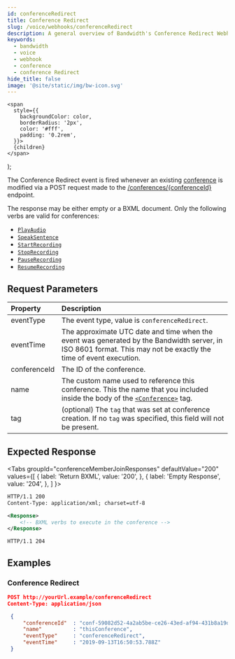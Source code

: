 ```yaml
---
id: conferenceRedirect
title: Conference Redirect
slug: /voice/webhooks/conferenceRedirect
description: A general overview of Bandwidth's Conference Redirect Webhook
keywords:
  - bandwidth
  - voice
  - webhook
  - conference
  - conference Redirect
hide_title: false
image: '@site/static/img/bw-icon.svg'
---
```



    <span
      style={{
        backgroundColor: color,
        borderRadius: '2px',
        color: '#fff',
        padding: '0.2rem',
      }}>
      {children}
    </span>
  );

The Conference Redirect event is fired whenever an existing [conference](/docs/voice/bxml/conference/) is modified via a <Highlight color="#079CEE">POST</Highlight> request made to the [/conferences/{conferenceId}](/apis/voice#operation/modifyConference/) endpoint.

The response may be either empty or a BXML document. Only the following verbs are valid for conferences:
  * [`PlayAudio`](/docs/voice/bxml/playAudio/)
  * [`SpeakSentence`](/docs/voice/bxml/speakSentence/)
  * [`StartRecording`](/docs/voice/bxml/startRecording/)
  * [`StopRecording`](/docs/voice/bxml/stopRecording/)
  * [`PauseRecording`](/docs/voice/bxml/pauseRecording/)
  * [`ResumeRecording`](/docs/voice/bxml/resumeRecording/)

## Request Parameters

| Property          | Description |
|:------------------|:------------|
| eventType         | The event type, value is `conferenceRedirect`. |
| eventTime         | The approximate UTC date and time when the event was generated by the Bandwidth server, in ISO 8601 format. This may not be exactly the time of event execution. |
| conferenceId      | The ID of the conference. |
| name              | The custom name used to reference this conference. This the name that you included inside the body of the [`<Conference>`](/docs/voice/bxml/conference/) tag. |
| tag               | (optional) The `tag` that was set at conference creation. If no `tag` was specified, this field will not be present. |

## Expected Response

<Tabs
  groupId="conferenceMemberJoinResponses"
  defaultValue="200"
  values={[
    { label: 'Return BXML', value: '200', },
    { label: 'Empty Response', value: '204', },
  ]
}>
<TabItem value="200">

```xml
HTTP/1.1 200
Content-Type: application/xml; charset=utf-8

<Response>
    <!-- BXML verbs to execute in the conference -->
</Response>
```

</TabItem>
<TabItem value="204">

```http
HTTP/1.1 204
```

</TabItem>
</Tabs>

## Examples

### Conference Redirect

```json
POST http://yourUrl.example/conferenceRedirect
Content-Type: application/json

 {
     "conferenceId"  : "conf-59082d52-4a2ab5be-ce26-43ed-af94-431b8a19d4e3",
     "name"          : "thisConference",
     "eventType"     : "conferenceRedirect",
     "eventTime"     : "2019-09-13T16:50:53.788Z"
 }
```
